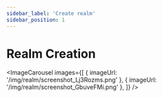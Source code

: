 ```yaml
---
sidebar_label: 'Create realm'
sidebar_position: 1
---
```



# Realm Creation

<ImageCarousel
  images={[
    { imageUrl: '/img/realm/screenshot_Lj3Rozms.png' },
    { imageUrl: '/img/realm/screenshot_GbuveFMi.png' },
  ]} />


